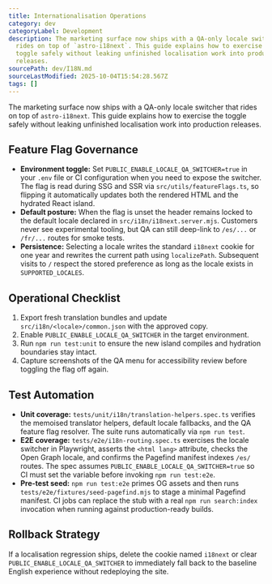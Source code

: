 ```yaml
---
title: Internationalisation Operations
category: dev
categoryLabel: Development
description: The marketing surface now ships with a QA-only locale switcher that
  rides on top of `astro-i18next`. This guide explains how to exercise the
  toggle safely without leaking unfinished localisation work into production
  releases.
sourcePath: dev/I18N.md
sourceLastModified: 2025-10-04T15:54:28.567Z
tags: []
---
```


The marketing surface now ships with a QA-only locale switcher that rides on top of
`astro-i18next`. This guide explains how to exercise the toggle safely without leaking
unfinished localisation work into production releases.

## Feature Flag Governance

- **Environment toggle:** Set `PUBLIC_ENABLE_LOCALE_QA_SWITCHER=true` in your `.env`
  file or CI configuration when you need to expose the switcher. The flag is read
  during SSG and SSR via `src/utils/featureFlags.ts`, so flipping it automatically
  updates both the rendered HTML and the hydrated React island.
- **Default posture:** When the flag is unset the header remains locked to the default
  locale declared in `src/i18n/i18next.server.mjs`. Customers never see experimental
  tooling, but QA can still deep-link to `/es/...` or `/fr/...` routes for smoke tests.
- **Persistence:** Selecting a locale writes the standard `i18next` cookie for one year
  and rewrites the current path using `localizePath`. Subsequent visits to `/` respect
  the stored preference as long as the locale exists in `SUPPORTED_LOCALES`.

## Operational Checklist

1. Export fresh translation bundles and update `src/i18n/<locale>/common.json` with the
   approved copy.
2. Enable `PUBLIC_ENABLE_LOCALE_QA_SWITCHER` in the target environment.
3. Run `npm run test:unit` to ensure the new island compiles and hydration boundaries
   stay intact.
4. Capture screenshots of the QA menu for accessibility review before toggling the flag
   off again.

## Test Automation

- **Unit coverage:** `tests/unit/i18n/translation-helpers.spec.ts` verifies the memoised
  translator helpers, default locale fallbacks, and the QA feature flag resolver. The
  suite runs automatically via `npm run test`.
- **E2E coverage:** `tests/e2e/i18n-routing.spec.ts` exercises the locale switcher in
  Playwright, asserts the `<html lang>` attribute, checks the Open Graph locale, and
  confirms the Pagefind manifest indexes `/es/` routes. The spec assumes
  `PUBLIC_ENABLE_LOCALE_QA_SWITCHER=true` so CI must set the variable before invoking
  `npm run test:e2e`.
- **Pre-test seed:** `npm run test:e2e` primes OG assets and then runs
  `tests/e2e/fixtures/seed-pagefind.mjs` to stage a minimal Pagefind manifest. CI jobs can
  replace the stub with a real `npm run search:index` invocation when running against
  production-ready builds.

## Rollback Strategy

If a localisation regression ships, delete the cookie named `i18next` or clear
`PUBLIC_ENABLE_LOCALE_QA_SWITCHER` to immediately fall back to the baseline English
experience without redeploying the site.
